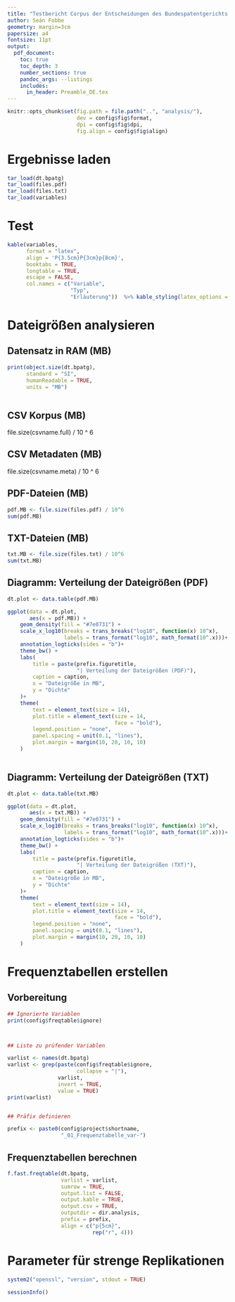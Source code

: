 ```yaml
---
title: "Testbericht Corpus der Entscheidungen des Bundespatentgerichts (CE-BPatG)"
author: Seán Fobbe
geometry: margin=3cm
papersize: a4
fontsize: 11pt
output:
  pdf_document:
    toc: true
    toc_depth: 3
    number_sections: true
    pandoc_args: --listings
    includes:
      in_header: Preamble_DE.tex
---
```




```r
knitr::opts_chunk$set(fig.path = file.path("..", "analysis/"),
                      dev = config$fig$format,
                      dpi = config$fig$dpi,
                      fig.align = config$fig$align)

```



# Ergebnisse laden


```r

tar_load(dt.bpatg)
tar_load(files.pdf)
tar_load(files.txt)
tar_load(variables)

```


# Test

```r
kable(variables,
      format = "latex",
      align = 'P{3.5cm}P{3cm}p{8cm}',
      booktabs = TRUE,
      longtable = TRUE,
      escape = FALSE,
      col.names = c("Variable",
                    "Typ",
                    "Erläuterung"))  %>% kable_styling(latex_options = "repeat_header")
```



# Dateigrößen analysieren



## Datensatz in RAM (MB)

```r
print(object.size(dt.bpatg),
      standard = "SI",
      humanReadable = TRUE,
      units = "MB")
      
```


## CSV Korpus (MB)
file.size(csvname.full) / 10 ^ 6


## CSV Metadaten (MB)
file.size(csvname.meta) / 10 ^ 6



## PDF-Dateien (MB)

```r
pdf.MB <- file.size(files.pdf) / 10^6
sum(pdf.MB)
```


## TXT-Dateien (MB)


```r
txt.MB <- file.size(files.txt) / 10^6
sum(txt.MB)
```




\newpage
## Diagramm: Verteilung der Dateigrößen (PDF)



```r

dt.plot <- data.table(pdf.MB)

ggplot(data = dt.plot,
       aes(x = pdf.MB)) +
    geom_density(fill = "#7e0731") +
    scale_x_log10(breaks = trans_breaks("log10", function(x) 10^x),
                  labels = trans_format("log10", math_format(10^.x)))+
    annotation_logticks(sides = "b")+
    theme_bw() +
    labs(
        title = paste(prefix.figuretitle,
                      "| Verteilung der Dateigrößen (PDF)"),
        caption = caption,
        x = "Dateigröße in MB",
        y = "Dichte"
    )+
    theme(
        text = element_text(size = 14),
        plot.title = element_text(size = 14,
                                  face = "bold"),
        legend.position = "none",
        panel.spacing = unit(0.1, "lines"),
        plot.margin = margin(10, 20, 10, 10)
    )
    
```


\newpage
## Diagramm: Verteilung der Dateigrößen (TXT)



```r

dt.plot <- data.table(txt.MB)

ggplot(data = dt.plot,
       aes(x = txt.MB)) +
    geom_density(fill = "#7e0731") +
    scale_x_log10(breaks = trans_breaks("log10", function(x) 10^x),
                  labels = trans_format("log10", math_format(10^.x)))+
    annotation_logticks(sides = "b")+
    theme_bw() +
    labs(
        title = paste(prefix.figuretitle,
                      "| Verteilung der Dateigrößen (TXT)"),
        caption = caption,
        x = "Dateigröße in MB",
        y = "Dichte"
    )+
    theme(
        text = element_text(size = 14),
        plot.title = element_text(size = 14,
                                  face = "bold"),
        legend.position = "none",
        panel.spacing = unit(0.1, "lines"),
        plot.margin = margin(10, 20, 10, 10)
    )

```




# Frequenztabellen erstellen


## Vorbereitung


```r

## Ignorierte Variablen
print(config$freqtable$ignore)



## Liste zu prüfender Variablen

varlist <- names(dt.bpatg)
varlist <- grep(paste(config$freqtable$ignore,
                      collapse = "|"),
                varlist,
                invert = TRUE,
                value = TRUE)
print(varlist)


## Präfix definieren

prefix <- paste0(config$project$shortname,
                 "_01_Frequenztabelle_var-")

```

## Frequenztabellen berechnen


```r

f.fast.freqtable(dt.bpatg,
                 varlist = varlist,
                 sumrow = TRUE,
                 output.list = FALSE,
                 output.kable = TRUE,
                 output.csv = TRUE,
                 outputdir = dir.analysis,
                 prefix = prefix,
                 align = c("p{5cm}",
                           rep("r", 4)))

```



# Parameter für strenge Replikationen


```r
system2("openssl", "version", stdout = TRUE)

sessionInfo()

```